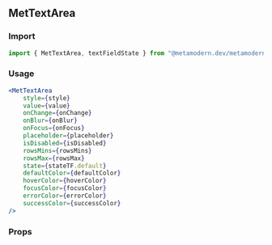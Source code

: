 <!--- MetTextArea.stories.mdx -->


<Meta title="MDX/MetTextArea" component={MetTextArea} />

## MetTextArea

### Import

```jsx
import { MetTextArea, textFieldState } from "@metamodern.dev/metamodern-ui/";
```

### Usage

```jsx
<MetTextArea
    style={style}
    value={value}
    onChange={onChange}
    onBlur={onBlur}
    onFocus={onFocus}
    placeholder={placeholder}
    isDisabled={isDisabled}
    rowsMins={rowsMins}
    rowsMax={rowsMax}
    state={stateTF.default}
    defaultColor={defaultColor}
    hoverColor={hoverColor}
    focusColor={focusColor}
    errorColor={errorColor}
    successColor={successColor}
/>
```

### Props

<ArgsTable of={MetTextArea} />
